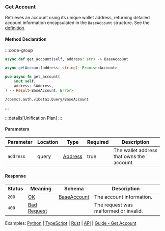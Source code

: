 ### Get Account

Retrieves an account using its unique wallet address, returning detailed account information encapsulated in the `BaseAccount` structure. See the [definition](https://github.com/cosmos/cosmos-sdk/tree/main/x/auth#account-1).

#### Method Declaration

:::code-group

```python [Python]
async def get_account(self, address: str) -> BaseAccount
```

```typescript [TypeScript]
async getAccount(address: string): Promise<Account>
```

```rust [Rust]
pub async fn get_account(
    &mut self,
    address: &Address,
) -> Result<BaseAccount, Error>
```

```url [API]
/cosmos.auth.v1beta1.Query/BaseAccount
```

:::

:::details[Unification Plan]
:::

#### Parameters

| Parameter | Location | Type      | Required | Description                               |
| --------- | -------- | --------- | -------- | ----------------------------------------- |
| `address` | query    | [Address] | true     | The wallet address that owns the account. |

#### Response

| Status | Meaning       | Schema        | Description                           |
| ------ | ------------- | ------------- | ------------------------------------- |
| `200`  | [OK]          | [BaseAccount] | The account information.              |
| `400`  | [Bad Request] |               | The request was malformed or invalid. |

Examples: [Python] | [TypeScript] | [Rust] | [API] | [Guide - Get Account]

[Python]: https://github.com/dydxprotocol/v4-clients/blob/3e8c7e1b960291b7ef273962d374d9934a5c4d33/v4-client-py-v2/examples/validator_get_example.py#L12
[typescript]: https://github.com/dydxprotocol/v4-clients/blob/3e8c7e1b960291b7ef273962d374d9934a5c4d33/v4-client-js/examples/validator_get_example.ts#L9
[Rust]: https://github.com/dydxprotocol/v4-clients/blob/3e8c7e1b960291b7ef273962d374d9934a5c4d33/v4-client-rs/client/examples/validator_get.rs#L32
[API]: https://test-dydx-rest.kingnodes.com/cosmos/auth/v1beta1/accounts/dydx14zzueazeh0hj67cghhf9jypslcf9sh2n5k6art
[Guide - Get Account]: ../../interaction/data/accounts#get-account
[Address]: /types/address
[OK]: /types/ok
[BaseAccount]: /types/base_account
[Bad Request]: /types/bad-request
